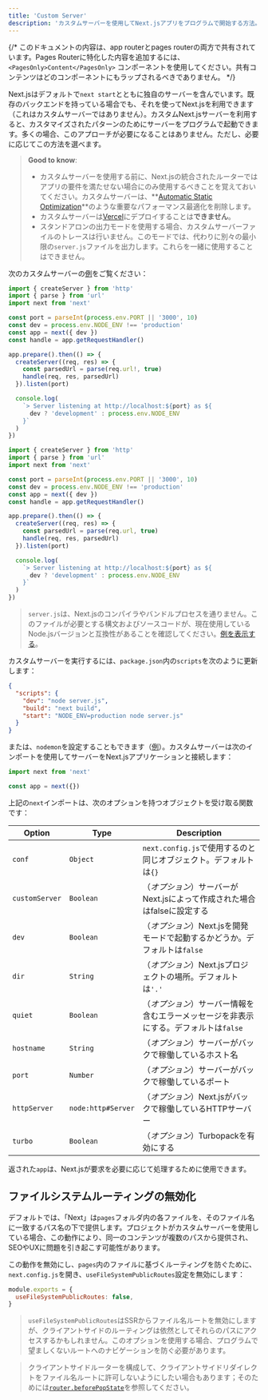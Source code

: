 ```yaml
---
title: 'Custom Server'
description: 'カスタムサーバーを使用してNext.jsアプリをプログラムで開始する方法。'
---
```


{/* このドキュメントの内容は、app routerとpages routerの両方で共有されています。Pages Routerに特化した内容を追加するには、`<PagesOnly>Content</PagesOnly>` コンポーネントを使用してください。共有コンテンツはどのコンポーネントにもラップされるべきでありません。 */}

Next.jsはデフォルトで`next start`とともに独自のサーバーを含んでいます。既存のバックエンドを持っている場合でも、それを使ってNext.jsを利用できます（これはカスタムサーバーではありません）。カスタムNext.jsサーバーを利用すると、カスタマイズされたパターンのためにサーバーをプログラムで起動できます。多くの場合、このアプローチが必要になることはありません。ただし、必要に応じてこの方法を選べます。

> **Good to know**:
>
> - カスタムサーバーを使用する前に、Next.jsの統合されたルーターではアプリの要件を満たせない場合にのみ使用するべきことを覚えておいてください。カスタムサーバーは、**[Automatic Static Optimization](https://nextjs.org/docs/canary/pages/building-your-application/rendering/automatic-static-optimization)**のような重要なパフォーマンス最適化を削除します。
> - カスタムサーバーは[Vercel](https://vercel.com/frameworks/nextjs)にデプロイすることは**できません**。
> - スタンドアロンの出力モードを使用する場合、カスタムサーバーファイルのトレースは行いません。このモードでは、代わりに別々の最小限の`server.js`ファイルを出力します。これらを一緒に使用することはできません。

次のカスタムサーバーの[例](https://github.com/vercel/next.js/tree/canary/examples/custom-server)をご覧ください：

<Tabs>
<TabItem value="ts" label="TypeScript">

```ts title="server.ts" switcher
import { createServer } from 'http'
import { parse } from 'url'
import next from 'next'

const port = parseInt(process.env.PORT || '3000', 10)
const dev = process.env.NODE_ENV !== 'production'
const app = next({ dev })
const handle = app.getRequestHandler()

app.prepare().then(() => {
  createServer((req, res) => {
    const parsedUrl = parse(req.url!, true)
    handle(req, res, parsedUrl)
  }).listen(port)

  console.log(
    `> Server listening at http://localhost:${port} as ${
      dev ? 'development' : process.env.NODE_ENV
    }`
  )
})
```
</TabItem>
<TabItem value="js" label="JavaScript">

```js title="server.js" switcher
import { createServer } from 'http'
import { parse } from 'url'
import next from 'next'

const port = parseInt(process.env.PORT || '3000', 10)
const dev = process.env.NODE_ENV !== 'production'
const app = next({ dev })
const handle = app.getRequestHandler()

app.prepare().then(() => {
  createServer((req, res) => {
    const parsedUrl = parse(req.url, true)
    handle(req, res, parsedUrl)
  }).listen(port)

  console.log(
    `> Server listening at http://localhost:${port} as ${
      dev ? 'development' : process.env.NODE_ENV
    }`
  )
})
```
</TabItem>
</Tabs>


> `server.js`は、Next.jsのコンパイラやバンドルプロセスを通りません。このファイルが必要とする構文およびソースコードが、現在使用しているNode.jsバージョンと互換性があることを確認してください。[例を表示する](https://github.com/vercel/next.js/tree/canary/examples/custom-server)。

カスタムサーバーを実行するには、`package.json`内の`scripts`を次のように更新します：

```json title="package.json"
{
  "scripts": {
    "dev": "node server.js",
    "build": "next build",
    "start": "NODE_ENV=production node server.js"
  }
}
```

または、`nodemon`を設定することもできます（[例](https://github.com/vercel/next.js/tree/canary/examples/custom-server)）。カスタムサーバーは次のインポートを使用してサーバーをNext.jsアプリケーションと接続します：

```js
import next from 'next'

const app = next({})
```

上記の`next`インポートは、次のオプションを持つオブジェクトを受け取る関数です：

| Option         | Type               | Description                                                                         |
| -------------- | ------------------ | ----------------------------------------------------------------------------------- |
| `conf`         | `Object`           | `next.config.js`で使用するのと同じオブジェクト。デフォルトは`{}`                   |
| `customServer` | `Boolean`          | （_オプション_）サーバーがNext.jsによって作成された場合はfalseに設定する            |
| `dev`          | `Boolean`          | （_オプション_）Next.jsを開発モードで起動するかどうか。デフォルトは`false`          |
| `dir`          | `String`           | （_オプション_）Next.jsプロジェクトの場所。デフォルトは`'.'`                         |
| `quiet`        | `Boolean`          | （_オプション_）サーバー情報を含むエラーメッセージを非表示にする。デフォルトは`false` |
| `hostname`     | `String`           | （_オプション_）サーバーがバックで稼働しているホスト名                               |
| `port`         | `Number`           | （_オプション_）サーバーがバックで稼働しているポート                                 |
| `httpServer`   | `node:http#Server` | （_オプション_）Next.jsがバックで稼働しているHTTPサーバー                            |
| `turbo`        | `Boolean`          | （_オプション_）Turbopackを有効にする                                                |

返された`app`は、Next.jsが要求を必要に応じて処理するために使用できます。

<PagesOnly>

## ファイルシステムルーティングの無効化

デフォルトでは、「Next」は`pages`フォルダ内の各ファイルを、そのファイル名に一致するパス名の下で提供します。プロジェクトがカスタムサーバーを使用している場合、この動作により、同一のコンテンツが複数のパスから提供され、SEOやUXに問題を引き起こす可能性があります。

この動作を無効にし、`pages`内のファイルに基づくルーティングを防ぐために、`next.config.js`を開き、`useFileSystemPublicRoutes`設定を無効にします：

```js title="next.config.js"
module.exports = {
  useFileSystemPublicRoutes: false,
}
```

> `useFileSystemPublicRoutes`はSSRからファイル名ルートを無効にしますが、クライアントサイドのルーティングは依然としてそれらのパスにアクセスするかもしれません。このオプションを使用する場合、プログラムで望ましくないルートへのナビゲーションを防ぐ必要があります。

> クライアントサイドルーターを構成して、クライアントサイドリダイレクトをファイル名ルートに許可しないようにしたい場合もあります；そのためには[`router.beforePopState`](https://nextjs.org/docs/canary/pages/api-reference/functions/use-router#routerbeforepopstate)を参照してください。

</PagesOnly>